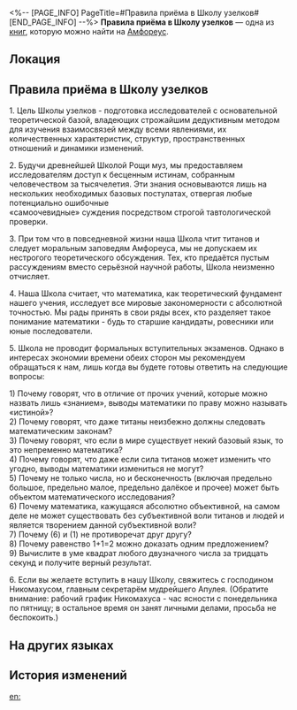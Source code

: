 <%-- [PAGE_INFO]
PageTitle=#Правила приёма в Школу узелков#
[END_PAGE_INFO] --%>
{{Дополнить}}
{{Книга Инфобокс
|id           = 493
|Название     = 
|Изображение  = Предмет Книга Амфореус 4.png
|Мир          = Амфореус
|Томов        = 1
|Автор        = <!--нужно добавить-->
|Описание     = Недавно принятые правила приёма в Школу узелков Рощи муз. Из текста можно понять, что в Школе перечисленные требования считаются базовыми и очень простыми.
|Том1         = {{tx}}
|Источник1    = {{tx|Отсутствует источник}}
|Персонажи    = 
|Фракции      = 
}}
'''Правила приёма в Школу узелков''' — одна из [[Книги|книг]], которую можно найти на [[Амфореус]].

==Локация==
{{Отметка карты|<!--название карты-->|<!--id отметки-->}}

==Правила приёма в Школу узелков==
1. Цель Школы узелков - подготовка исследователей с основательной теоретической базой, владеющих строжайшим дедуктивным методом для изучения взаимосвязей между всеми явлениями, их количественных характеристик, структур, пространственных отношений и динамики изменений.

2. Будучи древнейшей Школой Рощи муз, мы предоставляем исследователям доступ к бесценным истинам, собранным человечеством за тысячелетия. Эти знания основываются лишь на нескольких необходимых базовых постулатах, отвергая любые потенциально ошибочные<br />
«самоочевидные» суждения посредством строгой тавтологической проверки.

3. При том что в повседневной жизни наша Школа чтит титанов и следует моральным заповедям Амфореуса, мы не допускаем их нестрогого теоретического обсуждения. Тех, кто предаётся пустым рассуждениям вместо серьёзной научной работы, Школа неизменно отчисляет.

4. Наша Школа считает, что математика, как теоретический фундамент нашего учения, исследует все мировые закономерности с абсолютной точностью. Мы рады принять в свои ряды всех, кто разделяет такое понимание математики - будь то старшие кандидаты, ровесники или юные последователи.

5. Школа не проводит формальных вступительных экзаменов. Однако в интересах экономии времени обеих сторон мы рекомендуем обращаться к нам, лишь когда вы будете готовы ответить на следующие вопросы:

1) Почему говорят, что в отличие от прочих учений, которые можно назвать лишь «знанием», выводы математики по праву можно называть «истиной»?<br />
2) Почему говорят, что даже титаны неизбежно должны следовать математическим законам?<br />
3) Почему говорят, что если в мире существует некий базовый язык, то это непременно математика?<br />
4) Почему говорят, что даже если сила титанов может изменить что угодно, выводы математики измениться не могут?<br />
5) Почему не только числа, но и бесконечность (включая предельно большое, предельно малое, предельно далёкое и прочее) может быть объектом математического исследования?<br />
6) Почему математика, кажущаяся абсолютно объективной, на самом деле не может существовать без субъективной воли титанов и людей и является творением данной субъективной воли?<br />
7) Почему (6) и (1) не противоречат друг другу?<br />
8) Почему равенство 1+1=2 можно доказать одним предложением?<br />
9) Вычислите в уме квадрат любого двузначного числа за тридцать секунд и получите верный результат.

6. Если вы желаете вступить в нашу Школу, свяжитесь с господином Никомахусом, главным секретарём мудрейшего Апулея. (Обратите внимание: рабочий график Никомахуса - час ясности с понедельника по пятницу; в остальное время он занят личными делами, просьба не беспокоить.)

==На других языках==
{{На других языках
|en   = Nodist Recruitment Prospectus
|zhs  = 绳结学派招生简章
|zht  = 繩結學派招生簡章
|ja   = 結縄学派の募集要項
|ko   = 노두스 학파 모집 요강
|es   = Guía de admisión de la Escuela Nodista
|fr   = Brochure de recrutement de l'École nœudiste
|ru   = Правила приёма в Школу узелков
|th   = ประกาศรับสมัครนักเรียน สำนักเงื่อนคำนวณ
|vi   = Thể Lệ Chiêu Sinh Học Phái Dây Thừng
|de   = Aufnahmerichtlinien des Nodismus
|id   = Brosur Penerimaan Murid Sekolah Simpul
|pt   = Prospecto de Recrutamento dos Nodistas
}}

==История изменений==
{{История изменений|3.5}}

[[en:]]